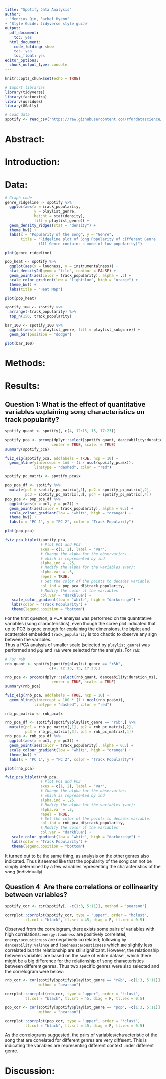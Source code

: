```yaml
---
title: "Spotify Data Analysis"
author: 
- "Mencius Qin, Rachel Hyeon"
- 'Style Guide: tidyverse style guide'
output:
  pdf_document:
    toc: yes
  html_document:
    code_folding: show
    toc: yes
    toc_float: yes
editor_options:
  chunk_output_type: console
---
```


```r
knitr::opts_chunk$set(echo = TRUE)
```

```r
# Import libraries
library(tidyverse)
library(factoextra)
library(ggridges)
library(GGally)

# Load data
spotify <- read_csv('https://raw.githubusercontent.com/rfordatascience/tidytuesday/master/data/2020/2020-01-21/spotify_songs.csv') %>% na.omit()
```

# Abstract:



# Introduction:



# Data:


```r
# Graph code
genre_ridgeline <- spotify %>%
  ggplot(aes(x = track_popularity, 
             y = playlist_genre,
             height = stat(density),
             fill = playlist_genre)) +
  geom_density_ridges(stat = "density") +
  theme_bw() +
  labs(x = "Popularity of the Song", y = "Genre",
       title = "Ridgeline plot of Song Popularity of different Genre
               (All Genre contains a mode of low popularity)")

plot(genre_ridgeline)
```



```r
pop_heat <- spotify %>% 
  ggplot(aes(x = loudness, y = instrumentalness)) +
  stat_density2d(geom = "tile", contour = FALSE) +
  geom_point(aes(color = track_popularity), alpha = .2) + 
  scale_color_gradient(low = "lightblue", high = "orange") +
  theme_bw() + 
  labs(title = "Heat Map")

plot(pop_heat)
```

```r
spotify_100 <- spotify %>% 
  arrange(-track_popularity) %>% 
  top_n(150, track_popularity)
```

```r
bar_100 <- spotify_100 %>% 
  ggplot(aes(x = playlist_genre, fill = playlist_subgenre)) +
  geom_bar(position = "dodge")

plot(bar_100)
```


# Methods:



# Results:

## Question 1: What is the effect of quantitative variables explaining song characteristics on track popularity?

```r
spotify_quant <- spotify[, c(4, 12:13, 15, 17:23)]

spotify_pca <- prcomp(dplyr::select(spotify_quant, danceability:duration_ms),
                     center = TRUE, scale. = TRUE)
summary(spotify_pca)
```

```r
fviz_eig(spotify_pca, addlabels = TRUE, ncp = 10) +
  geom_hline(yintercept = 100 * (1 / ncol(spotify_pca$x)), 
             linetype = "dashed", color = "red")
```

```r
spotify_pc_matrix <- spotify_pca$x

pop_pca_df <- spotify %>% 
  mutate(pc1 = spotify_pc_matrix[,1], pc2 = spotify_pc_matrix[,2],
         pc3 = spotify_pc_matrix[,3], pc4 = spotify_pc_matrix[,4])
pop_pca <- pop_pca_df %>%
  ggplot(aes(x = pc1, y = pc2)) +
  geom_point(aes(color = track_popularity), alpha = 0.5) +
  scale_colour_gradient(low = "white", high = "orange") +
  theme_bw() +
  labs(x = "PC 1", y = "PC 2", color = "Track Popularity")

plot(pop_pca)
```

```r
fviz_pca_biplot(spotify_pca,
                # Plot PC1 and PC3
                axes = c(1, 2), label = "var",
                # Change the alpha for the observations - 
                # which is represented by ind
                alpha.ind = .25,
                # Modify the alpha for the variables (var):
                alpha.var = .5,
                repel = TRUE,
                # Set the color of the points to decades variable:
                col.ind = pop_pca_df$track_popularity, 
                # Modify the color of the variables
                col.var = "darkblue") +
   scale_color_gradient(low = "white", high = "darkorange") +
   labs(color = "Track Popularity") +
   theme(legend.position = "bottom")
```

For the first question, a PCA analysis was performed on the quantitative variables (song characteristics), even though the scree plot indicated that up to PC3 is good enough for explaining the dimensions, the biplot and scatterplot embedded `track_popularity` is too chaotic to observe any sign between the variables. \
Thus a PCA analysis of smaller scale (selected by `playlist_genre`) was performed and `pop` and `r&b` were selected for the analysis. For `r&b`:

```r
# For r&b
rnb_quant <- spotify[spotify$playlist_genre == "r&b",
                    c(4, 12:13, 15, 17:23)]

rnb_pca <- prcomp(dplyr::select(rnb_quant, danceability:duration_ms),
                     center = TRUE, scale. = TRUE)
summary(rnb_pca)
```

```r
fviz_eig(rnb_pca, addlabels = TRUE, ncp = 10) +
  geom_hline(yintercept = 100 * (1 / ncol(rnb_pca$x)), 
             linetype = "dashed", color = "red")
```

```r
rnb_pc_matrix <- rnb_pca$x

rnb_pca_df <- spotify[spotify$playlist_genre == "r&b",] %>% 
  mutate(pc1 = rnb_pc_matrix[,1], pc2 = rnb_pc_matrix[,2],
         pc3 = rnb_pc_matrix[,3], pc4 = rnb_pc_matrix[,4])
rnb_pca <- rnb_pca_df %>%
  ggplot(aes(x = pc1, y = pc3)) +
  geom_point(aes(color = track_popularity), alpha = 0.5) +
  scale_colour_gradient(low = "white", high = "orange") +
  theme_bw() +
  labs(x = "PC 1", y = "PC 2", color = "Track Popularity")

plot(rnb_pca)
```

```r
fviz_pca_biplot(rnb_pca,
                # Plot PC1 and PC3
                axes = c(1, 2), label = "var",
                # Change the alpha for the observations - 
                # which is represented by ind
                alpha.ind = .25,
                # Modify the alpha for the variables (var):
                alpha.var = .5,
                repel = TRUE,
                # Set the color of the points to decades variable:
                col.ind = rnb_pca_df$track_popularity, 
                # Modify the color of the variables
                col.var = "darkblue") +
   scale_color_gradient(low = "white", high = "darkorange") +
   labs(color = "Track Popularity") +
   theme(legend.position = "bottom")
```

It turned out to be the same thing, as analysis on the other genres also indicated. Thus it seemed like that the popularity of the song can not be simply determined by a few variables representing the characteristics of the song (individually). 


## Question 4: Are there correlations or collinearity between variables?

```r
spotify_cor <- cor(spotify[, -c(1:3, 5:11)], method = "pearson")

corrplot::corrplot(spotify_cor, type = "upper", order = "hclust", 
         tl.col = "black", tl.srt = 45, diag = F, tl.cex = 0.5)
```

Observed from the correlogram, there exists some pairs of variables with high correlations: `energy:loudness` are positively correlated, `energy:acousticness` are negatively correlated; following by `danceability:valence` and `loudness:acousticness` which are slightly less correlated but the relationship are still significant. However, the relationship between variables are based on the scale of entire dataset, which there might be a big difference for the relationship of song characteristics between different genres. Thus two specific genres were also selected and the correlogram were below: 

```r
rnb_cor <- cor(spotify[spotify$playlist_genre == "r&b", -c(1:3, 5:11)],
               method = "pearson")

corrplot::corrplot(rnb_cor, type = "upper", order = "hclust", 
         tl.col = "black", tl.srt = 45, diag = F, tl.cex = 0.5)
```

```r
pop_cor <- cor(spotify[spotify$playlist_genre == "pop", -c(1:3, 5:11)],
               method = "pearson")

corrplot::corrplot(pop_cor, type = "upper", order = "hclust", 
         tl.col = "black", tl.srt = 45, diag = F, tl.cex = 0.5)
```

As the correlograms suggested, the pairs of variables/characteristic of the song that are correlated for different genres are very different. This is indicating the variables are representing different context under different genre.


# Discussion:


